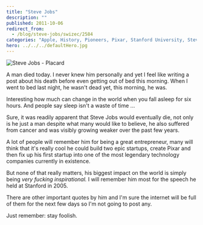 ```yaml
---
title: "Steve Jobs"
description: ""
published: 2011-10-06
redirect_from:
  - /blog/steve-jobs/swizec/2584
categories: "Apple, History, Pioneers, Pixar, Stanford University, Steve Job, Uncategorized"
hero: ../../../defaultHero.jpg
---
```


![Steve Jobs - Placard](https://swizec.com/wp-content/uploads/2011/10/2306432416_ffb32d9b31_m2.jpg)

A man died today. I never knew him personally and yet I feel like writing a post about his death before even getting out of bed this morning. When I went to bed last night, he wasn't dead yet, this morning, he was.

Interesting how much can change in the world when you fall asleep for six hours. And people say sleep isn't a waste of time ...

Sure, it was readily apparent that Steve Jobs would eventually die, not only is he just a man despite what many would like to believe, he also suffered from cancer and was visibly growing weaker over the past few years.

A lot of people will remember him for being a great entrepreneur, many will think that it's really cool he could build two epic startups, create Pixar and then fix up his first startup into one of the most legendary technology companies currently in existence.

But none of that really matters, his biggest impact on the world is simply being _very fucking inspirational._ I will remember him most for the speech he held at Stanford in 2005.

There are other important quotes by him and I'm sure the internet will be full of them for the next few days so I'm not going to post any.

Just remember: stay foolish.
